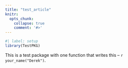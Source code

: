 ```yaml
---
title: "test_article"
knitr:
  opts_chunk:
    collapse: true
    comment: '#>'
---
```


```r
#| label: setup
library(TestPKG)
```

This is a test package with one function that writes this -- `r your_name("Derek")`.
